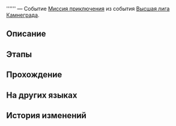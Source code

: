 {{Дополнить|Диалоги.}}
{{Миссия Инфобокс
|id              = 2010734
|Название        = 
|Изображение     = Миссия Освоения .png
|Тип             = Миссия приключения
|События         = Высшая лига Камнеграда
|Глава           = 
|Условия         = Завершена [[Миссия приключения]] ''[[Гладиатор]]''
|Персонажи       = Первопроходец
|СтартЛокация    = [[Ярило-VI]] — [[Бойцовский клуб]]
|Локации         = Бойцовский клуб
|Предыдущая      = Гладиатор
|Следующая       = 
|Награды         = 
}}
'''''' — Событие [[Миссия приключения]] из события [[Высшая лига Камнеграда]].

==Описание==
{{Описание|<!--официальное описание из Перекрёстка судеб-->}}

==Этапы==


==Прохождение==
{{Дополнить}}


{{Диалог Конец}}

==На других языках==
{{На других языках
|en   = 
|zhs  = 
|zht  = 
|ja   = 
|ko   = 
|es   = 
|fr   = 
|ru   = 
|th   = 
|vi   = 
|de   = 
|id   = 
|pt   = 
}}

==История изменений==
{{История изменений|2.7}}
